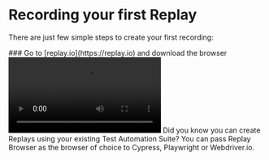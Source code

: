 
# Recording your first Replay

There are just few simple steps to create your first recording:

<Steps>
### Go to [replay.io](https://replay.io) and download the browser

<Video src="/media/common/download-replay.mp4" />

### Install Replay Browser on your computer
<Video src="/media/common/install-replay.mp4" />

{/* TODO: add link */}
<Callout type="info">
Looking for Windows or Linux version? Click here to see the installation steps.
</Callout>

### Open Replay Browser, navigate to the page you want to record, and click <RecButton className="w-12 mb-0.5 inline-block" /> button 

Capture an issue, replicate a bug or simply interact with your app and then click on <StopButton className="w-14 mb-0.5 inline-block" /> button

<Video src="/media/common/record-replay.mp4" />

### Give your recording a name
<Video src="/media/common/recording-save.mp4" />

### That’s it! You can now start debugging or share the recording.
<Video src="/media/common/show-recording.mp4" />

</Steps>

<Callout type="info">
Did you know you can create Replays using your existing Test Automation Suite? You can pass Replay Browser as the browser of choice to Cypress, Playwright or Webdriver.io.
</Callout>